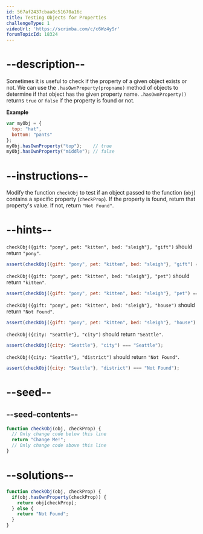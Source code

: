 ```yaml
---
id: 567af2437cbaa8c51670a16c
title: Testing Objects for Properties
challengeType: 1
videoUrl: 'https://scrimba.com/c/c6Wz4ySr'
forumTopicId: 18324
---
```


# --description--

Sometimes it is useful to check if the property of a given object exists or not. We can use the `.hasOwnProperty(propname)` method of objects to determine if that object has the given property name. `.hasOwnProperty()` returns `true` or `false` if the property is found or not.

**Example**

```js
var myObj = {
  top: "hat",
  bottom: "pants"
};
myObj.hasOwnProperty("top");    // true
myObj.hasOwnProperty("middle"); // false
```

# --instructions--

Modify the function `checkObj` to test if an object passed to the function (`obj`) contains a specific property (`checkProp`). If the property is found, return that property's value. If not, return `"Not Found"`.

# --hints--

`checkObj({gift: "pony", pet: "kitten", bed: "sleigh"}, "gift")` should return `"pony"`.

```js
assert(checkObj({gift: "pony", pet: "kitten", bed: "sleigh"}, "gift") === "pony");
```

`checkObj({gift: "pony", pet: "kitten", bed: "sleigh"}, "pet")` should return `"kitten"`.

```js
assert(checkObj({gift: "pony", pet: "kitten", bed: "sleigh"}, "pet") === "kitten");
```

`checkObj({gift: "pony", pet: "kitten", bed: "sleigh"}, "house")` should return `"Not Found"`.

```js
assert(checkObj({gift: "pony", pet: "kitten", bed: "sleigh"}, "house") === "Not Found");
```

`checkObj({city: "Seattle"}, "city")` should return `"Seattle"`.

```js
assert(checkObj({city: "Seattle"}, "city") === "Seattle");
```

`checkObj({city: "Seattle"}, "district")` should return `"Not Found"`.

```js
assert(checkObj({city: "Seattle"}, "district") === "Not Found");
```

# --seed--

## --seed-contents--

```js
function checkObj(obj, checkProp) {
  // Only change code below this line
  return "Change Me!";
  // Only change code above this line
}
```

# --solutions--

```js
function checkObj(obj, checkProp) {
  if(obj.hasOwnProperty(checkProp)) {
    return obj[checkProp];
  } else {
    return "Not Found";
  }
}
```
